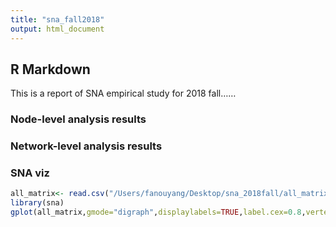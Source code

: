 ```yaml
---
title: "sna_fall2018"
output: html_document
---
```

## R Markdown

This is a report of SNA empirical study for 2018 fall......

### Node-level analysis results

### Network-level analysis results

### SNA viz
```r
all_matrix<- read.csv("/Users/fanouyang/Desktop/sna_2018fall/all_matrix.csv",row.names=1)
library(sna)
gplot(all_matrix,gmode="digraph",displaylabels=TRUE,label.cex=0.8,vertex.col="darkolivegreen")
```




